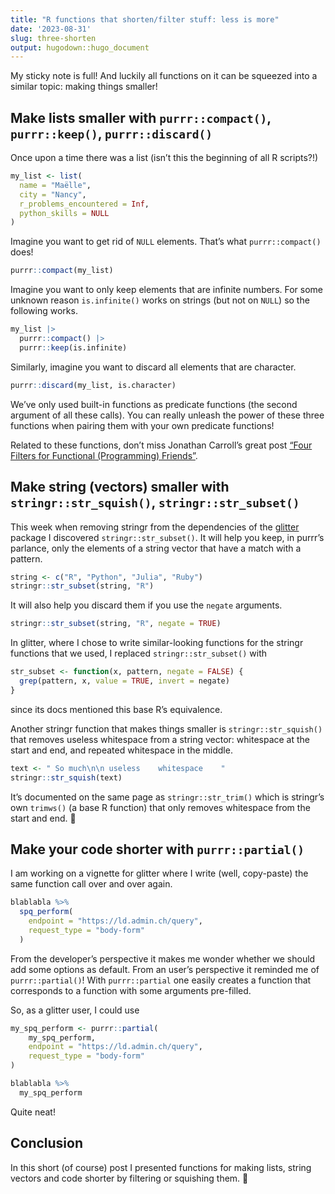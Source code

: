 ```yaml
---
title: "R functions that shorten/filter stuff: less is more"
date: '2023-08-31'
slug: three-shorten
output: hugodown::hugo_document
---
```


My sticky note is full! And luckily all functions on it can be squeezed into a similar topic: making things smaller!

## Make lists smaller with `purrr::compact()`, `purrr::keep()`, `purrr::discard()`

Once upon a time there was a list (isn't this the beginning of all R scripts?!)

```r
my_list <- list(
  name = "Maëlle",
  city = "Nancy",
  r_problems_encountered = Inf,
  python_skills = NULL
)
```

Imagine you want to get rid of `NULL` elements.
That's what `purrr::compact()` does!

```r
purrr::compact(my_list)
```

Imagine you want to only keep elements that are infinite numbers.
For some unknown reason `is.infinite()` works on strings (but not on `NULL`) so the following works.

```r
my_list |>
  purrr::compact() |>
  purrr::keep(is.infinite)
```

Similarly, imagine you want to discard all elements that are character.

```r
purrr::discard(my_list, is.character)
```

We've only used built-in functions as predicate functions (the second argument of all these calls).
You can really unleash the power of these three functions when pairing them with your own predicate functions!

Related to these functions, don't miss Jonathan Carroll's great post ["Four Filters for Functional (Programming) Friends"](https://jcarroll.com.au/2023/08/30/four-filters-for-functional-programming-friends/).

## Make string (vectors) smaller with `stringr::str_squish()`, `stringr::str_subset()`

This week when removing stringr from the dependencies of the [glitter](https://github.com/lvaudor/glitter) package I discovered `stringr::str_subset()`.
It will help you keep, in purrr's parlance, only the elements of a string vector that have a match with a pattern.

```r
string <- c("R", "Python", "Julia", "Ruby")
stringr::str_subset(string, "R")
```

It will also help you discard them if you use the `negate` arguments.

```r
stringr::str_subset(string, "R", negate = TRUE)
```

In glitter, where I chose to write similar-looking functions for the stringr functions that we used, I replaced `stringr::str_subset()` with

```r
str_subset <- function(x, pattern, negate = FALSE) {
  grep(pattern, x, value = TRUE, invert = negate)
}
```

since its docs mentioned this base R's equivalence.

Another stringr function that makes things smaller is `stringr::str_squish()` that removes useless whitespace from a string vector: whitespace at the start and end, and repeated whitespace in the middle.

```r
text <- " So much\n\n useless    whitespace    "
stringr::str_squish(text)
```

It's documented on the same page as `stringr::str_trim()` which is stringr's own `trimws()` (a base R function) that only removes whitespace from the start and end. 💇

## Make your code shorter with `purrr::partial()`

I am working on a vignette for glitter where I write (well, copy-paste) the same function call over and over again.

```r
blablabla %>%
  spq_perform(
    endpoint = "https://ld.admin.ch/query", 
    request_type = "body-form"
  )
```

From the developer's perspective it makes me wonder whether we should add some options as default.
From an user's perspective it reminded me of `purrr::partial()`!
With `purrr::partial` one easily creates a function that corresponds to a function with some arguments pre-filled.

So, as a glitter user, I could use

```r
my_spq_perform <- purrr::partial(
    my_spq_perform,
    endpoint = "https://ld.admin.ch/query", 
    request_type = "body-form"
)

blablabla %>%
  my_spq_perform
```

Quite neat!

## Conclusion

In this short (of course) post I presented functions for making lists, string vectors and code shorter by filtering or squishing them. 🔨